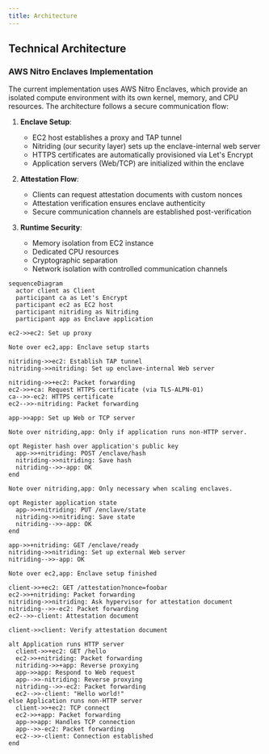 ```yaml
---
title: Architecture
---
```


## Technical Architecture

### AWS Nitro Enclaves Implementation

The current implementation uses AWS Nitro Enclaves, which provide an isolated compute environment with its own kernel, memory, and CPU resources. The architecture follows a secure communication flow:

1. **Enclave Setup**:

   - EC2 host establishes a proxy and TAP tunnel
   - Nitriding (our security layer) sets up the enclave-internal web server
   - HTTPS certificates are automatically provisioned via Let's Encrypt
   - Application servers (Web/TCP) are initialized within the enclave

2. **Attestation Flow**:

   - Clients can request attestation documents with custom nonces
   - Attestation verification ensures enclave authenticity
   - Secure communication channels are established post-verification

3. **Runtime Security**:
   - Memory isolation from EC2 instance
   - Dedicated CPU resources
   - Cryptographic separation
   - Network isolation with controlled communication channels

```mermaid
sequenceDiagram
  actor client as Client
  participant ca as Let's Encrypt
  participant ec2 as EC2 host
  participant nitriding as Nitriding
  participant app as Enclave application

ec2->>ec2: Set up proxy

Note over ec2,app: Enclave setup starts

nitriding->>ec2: Establish TAP tunnel
nitriding->>nitriding: Set up enclave-internal Web server

nitriding->>+ec2: Packet forwarding
ec2->>+ca: Request HTTPS certificate (via TLS-ALPN-01)
ca-->>-ec2: HTTPS certificate
ec2-->>-nitriding: Packet forwarding

app->>app: Set up Web or TCP server

Note over nitriding,app: Only if application runs non-HTTP server.

opt Register hash over application's public key
  app->>+nitriding: POST /enclave/hash
  nitriding->>nitriding: Save hash
  nitriding-->>-app: OK
end

Note over nitriding,app: Only necessary when scaling enclaves.

opt Register application state
  app->>+nitriding: PUT /enclave/state
  nitriding->>nitriding: Save state
  nitriding-->>-app: OK
end

app->>+nitriding: GET /enclave/ready
nitriding->>nitriding: Set up external Web server
nitriding-->>-app: OK

Note over ec2,app: Enclave setup finished

client->>+ec2: GET /attestation?nonce=foobar
ec2->>+nitriding: Packet forwarding
nitriding->>nitriding: Ask hypervisor for attestation document
nitriding-->>-ec2: Packet forwarding
ec2-->>-client: Attestation document

client->>client: Verify attestation document

alt Application runs HTTP server
  client->>+ec2: GET /hello
  ec2->>+nitriding: Packet forwarding
  nitriding->>+app: Reverse proxying
  app->>app: Respond to Web request
  app-->>-nitriding: Reverse proxying
  nitriding-->>-ec2: Packet forwarding
  ec2-->>-client: "Hello world!"
else Application runs non-HTTP server
  client->>+ec2: TCP connect
  ec2->>+app: Packet forwarding
  app->>app: Handles TCP connection
  app-->>-ec2: Packet forwarding
  ec2-->>-client: Connection established
end
```
